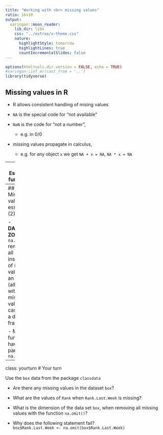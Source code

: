 ```yaml
---
title: "Working with <br> missing values"
ratio: 16x10
output:
  xaringan::moon_reader:
    lib_dir: libs
    css: "../extras/x-theme.css"
    nature:
      highlightStyle: tomorrow
      highlightLines: true
      countIncrementalSlides: false
---
```


```r
options(htmltools.dir.version = FALSE, echo = TRUE)
#xaringan::inf_mr(cast_from = '..') 
library(tidyverse)
```

## Missing values in R

- R allows consistent handling of mising values

- `NA` is the special code for "not available"

- `NaN` is the code for "not a number",  
  - e.g. in 0/0

- missing values propagate in calculus,  
  - e.g. for any object `x` we get `NA + x = NA`, `NA * x = NA`

---
## Essential functions 

Direct testing for missing values is resulting in an `NA`:

```r
x <- c(1, NA)
x == NA
```

</br>
Instead use function `is.na()` for vector `x`:

```r
is.na(x)
```

</br>
`complete.cases()` does the same for a data.frame

---
## Missing values essentials (2)

- **DANGER ZONE**: `na.omit()` removes all instances of mising values in an object (all rows with any missing value in case `x` is a data frame)

- Many functions have parameter `na.rm`

---
class: yourturn
# Your turn

Use the `box` data from the package `classdata`

- Are there any missing values in the dataset `box`?

- What are the values of `Rank` when `Rank.Last.Week` is missing?

- What is the dimension of the data set `box`, when removing all missing values with the function `na.omit()`?

- Why does the following statement fail? <br>
`box$Rank.Last.Week <- na.omit(box$Rank.Last.Week)` 


